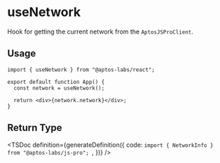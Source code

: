 
# useNetwork

Hook for getting the current network from the `AptosJSProClient`.

## Usage

```tsx
import { useNetwork } from "@aptos-labs/react";

export default function App() {
  const network = useNetwork();

  return <div>{network.network}</div>;
}
```

## Return Type

<TSDoc
  definition={generateDefinition({
    code: `import { NetworkInfo } from "@aptos-labs/js-pro";
    `,
  })}
/>
